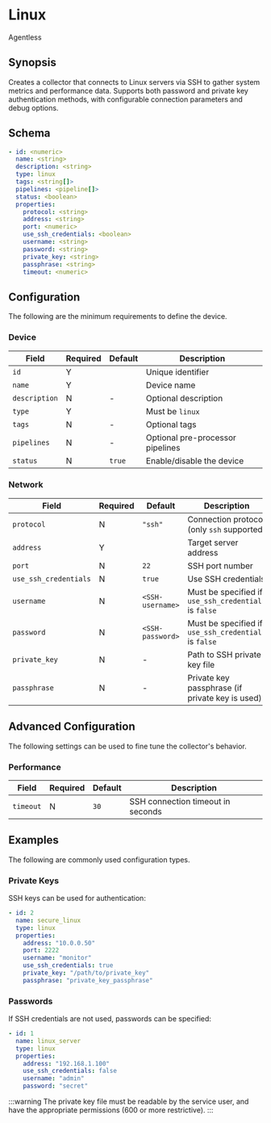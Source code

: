 # Linux

<span className="theme-doc-version-badge badge badge--secondary">Agentless</span>

## Synopsis

Creates a collector that connects to Linux servers via SSH to gather system metrics and performance data. Supports both password and private key authentication methods, with configurable connection parameters and debug options.

## Schema

```yaml
- id: <numeric>
  name: <string>
  description: <string>
  type: linux
  tags: <string[]>
  pipelines: <pipeline[]>
  status: <boolean>
  properties:
    protocol: <string>
    address: <string>
    port: <numeric>
    use_ssh_credentials: <boolean>
    username: <string>
    password: <string>
    private_key: <string>
    passphrase: <string>
    timeout: <numeric>
```

## Configuration

The following are the minimum requirements to define the device.

### Device

|Field|Required|Default|Description|
|---|---|---|---|
|`id`|Y||Unique identifier|
|`name`|Y||Device name|
|`description`|N|-|Optional description|
|`type`|Y||Must be `linux`|
|`tags`|N|-|Optional tags|
|`pipelines`|N|-|Optional pre-processor pipelines|
|`status`|N|`true`|Enable/disable the device|

### Network

|Field|Required|Default|Description|
|---|---|---|---|
|`protocol`|N|`"ssh"`|Connection protocol (only `ssh` supported)|
|`address`|Y||Target server address|
|`port`|N|`22`|SSH port number|
|`use_ssh_credentials`|N|`true`|Use SSH credentials|
|`username`|N|`<SSH-username>`|Must be specified if `use_ssh_credentials` is `false`|
|`password`|N|`<SSH-password>`|Must be specified if `use_ssh_credentials` is `false`|
|`private_key`|N|-|Path to SSH private key file|
|`passphrase`|N|-|Private key passphrase (if private key is used)|

## Advanced Configuration

The following settings can be used to fine tune the collector's behavior.

### Performance

|Field|Required|Default|Description|
|---|---|---|---|
|`timeout`|N|`30`|SSH connection timeout in seconds|

## Examples

The following are commonly used configuration types.

### Private Keys

SSH keys can be used for authentication:

```yaml
- id: 2
  name: secure_linux
  type: linux
  properties:
    address: "10.0.0.50"
    port: 2222
    username: "monitor"
    use_ssh_credentials: true
    private_key: "/path/to/private_key"
    passphrase: "private_key_passphrase"
```

### Passwords

If SSH credentials are not used, passwords can be specified:

```yaml
- id: 1
  name: linux_server
  type: linux
  properties:
    address: "192.168.1.100"
    use_ssh_credentials: false
    username: "admin"
    password: "secret"
```

:::warning
The private key file must be readable by the service user, and have the appropriate permissions (600 or more restrictive).
:::
